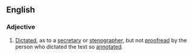 ==English==
{{wikipedia}}
===Adjective===
{{en-adj|-}}

# {{label|en|idiomatic}} [[dictated|Dictated]], as to a [[secretary]] or [[stenographer]], but not [[proofread]] by the person who dictated the text so [[annotated]].